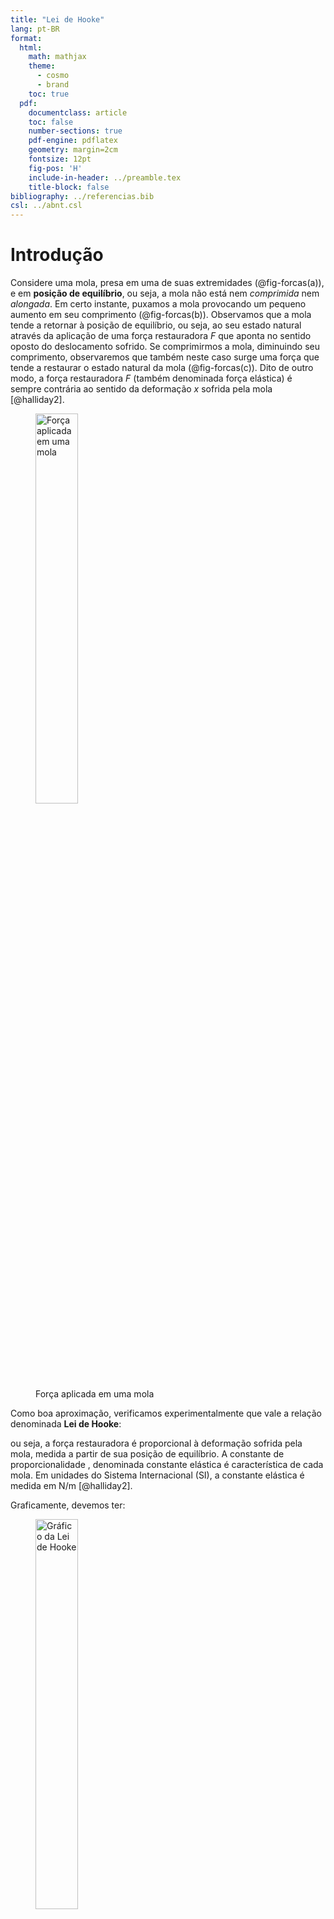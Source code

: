 ```yaml
---
title: "Lei de Hooke"
lang: pt-BR
format:
  html:
    math: mathjax
    theme:
      - cosmo
      - brand
    toc: true
  pdf:
    documentclass: article
    toc: false
    number-sections: true
    pdf-engine: pdflatex
    geometry: margin=2cm
    fontsize: 12pt
    fig-pos: 'H'
    include-in-header: ../preamble.tex
    title-block: false
bibliography: ../referencias.bib
csl: ../abnt.csl
---
```


```{=latex}
\thispagestyle{empty}

\noindent
\textcolor{uftverde}{\rule{\textwidth}{1.5pt}}

\vspace{0.2cm}

\begin{minipage}[c]{0.6\textwidth}
  \textbf{UNIVERSIDADE FEDERAL DO TOCANTINS}\\
  CÂMPUS UNIVERSITÁRIO DE PALMAS\\
  LABORATÓRIO DE ENSINO DE FÍSICA
\end{minipage}
\hfill
\begin{minipage}[c]{0.4\textwidth}
  \flushright
  \includegraphics[width=0.25\textwidth]{../../assets/img/identidade-visual/uftlabfis.png}
\end{minipage}

\vspace{0.2cm}

\noindent
\textcolor{uftverde}{\rule{\textwidth}{1.5pt}}

\vspace{0.5cm}

\begin{center}
  {\LARGE{Lei de Hooke}}
\end{center}

\setlength{\parindent}{1.25cm}
%\renewcommand{\arraystretch}{1.5}
``` 



# Introdução

Considere uma mola, presa em uma de suas extremidades (@fig-forcas(a)), e em **posição de equilíbrio**, ou seja, a mola não está nem *comprimida* nem *alongada*. Em certo instante, puxamos a mola provocando um pequeno aumento em seu comprimento (@fig-forcas(b)). Observamos que a mola tende a retornar à posição de equilíbrio, ou seja, ao seu estado natural através da aplicação de uma força restauradora $F$ que aponta no sentido oposto do deslocamento sofrido. Se comprimirmos a mola, diminuindo seu comprimento, observaremos que também neste caso surge uma força que tende a restaurar o estado natural da mola (@fig-forcas(c)). Dito de outro modo, a força restauradora $F$ (também denominada força elástica) é sempre contrária ao sentido da deformação $x$ sofrida pela mola [@halliday2].


![Força aplicada em uma mola](../../assets/img/roteiros/fisica-2/massa-mola-mhs/forcas.png){#fig-forcas width=40%}

Como boa aproximação, verificamos experimentalmente que vale a relação denominada **Lei de Hooke**:

\begin{equation}\label{eq_01}
F =  k x
\end{equation}
ou seja, a força restauradora é proporcional à deformação sofrida pela mola, medida a partir de sua posição de equilíbrio. A constante de proporcionalidade , denominada constante elástica é característica de cada mola. Em unidades do Sistema Internacional (SI), a constante elástica é medida em N/m [@halliday2].

Graficamente, devemos ter:

![Gráfico da Lei de Hooke](../../assets/img/roteiros/fisica-2/massa-mola-mhs/grafico.png){#fig-grafico width=40%}

Do fato de a lei de Hooke ser uma relação linear, concluímos que a constante elástica é numericamente igual à tangente do ângulo de inclinação do gráfico da força elástica em função da deformação da mola. Isso nos sugere uma metodologia de experimento para a determinação desta constante.



# Objetivos

* discutir um sistema massa mola;
* caracterizar o modelo físico denominado mola ideal;
* aplicar a lei de Hooke;
* construir o gráfico da força elástica $F$ em função da elongação da mola $x$;
* obter o valor da constante elástica $k$ da mola a partir do gráfico de $F$ versus $x$.


# Material Necessário

```{=html}
<div style="display: flex; align-items: flex-start; gap: 1rem;">

  <div style="flex: 0 0 40%; text-align: center;">
    <figure>
      <img 
        src="../../assets/img/roteiros/fisica-2/massa-mola-mhs/equipamento.png" 
        alt="Aparato experimental" 
        style="width: 75%; height: auto;">
      <figcaption style="margin-top: 0.5em;">
        Aparato experimental
      </figcaption>
    </figure>
  </div>

  <div style="flex: 0 0 50%;">
    <ul>
      <li>sistema de sustentação principal de aço e garras de sustentação;</li>
      <li>sistema de sustentação principal de aço e garras de sustentação;</li>
      <li>mola e suporte para massas acopláveis;</li>
      <li>10 anilhas acopláveis;</li>
      <li>Régua milimetrada ou trena;</li>
      <li>balança digital.</li>
    </ul>
  </div>

</div>

```



```{=latex}

\begin{minipage}{0.4\textwidth}
\begin{figure}[H]
	\centering
	\includegraphics[width=0.5\textwidth]
	{../../assets/img/roteiros/fisica-2/massa-mola-mhs/equipamento.png}
	\caption{Aparato experimental}\label{fig:equipamento}
\end{figure}
\end{minipage} \hfill
\begin{minipage}{0.5\textwidth}
\begin{itemize}
	\item sistema de sustentação principal de aço e garras de sustentação;
	\item sistema de sustentação principal de aço e garras de sustentação;
	\item mola e suporte para massas acopláveis;
	\item 10 anilhas acopláveis;
	\item Régua milimetrada ou trena;
	\item balança digital.
\end{itemize}
\end{minipage}

\section{Andamento das atividades}

\begin{enumerate}
	\item Conecte o suporte à extremidade inferior da mola. Anote o comprimento inicial ($L_0$) da mola.
	
	\begin{table}[H]
	\centering
	\begin{tabular}{c}
	\hline
	\rowcolor{gray!30!} Comprimento Inicial $L_0$ (m)\\ \hline
	{\color{white} massa}\\ \hline	
	\end{tabular}
	\end{table}
	
	\item Numere as anilhas acopláveis de 1 a 10. Com a balança digital, meça a massas das anilhas e anote o resultado na Tabela \ref{tab:dados}, respeitando aa ordem estabelecida. Observe que a Massa total $m$ é cumulativa.

\begin{table}[H]
\centering
\caption{Dados do experimento}
\begin{tabular}{c | c | c | c | c | c}
	\hline
	\rowcolor{gray!30!} Anilha & $L$(m) & $x = L - L_0$ (m) & Massa da anilha  (kg) & Massa total $m$ (kg) & $F = mg$ (N) \\ \hline
	1 & & & &\\ \hline
	\rowcolor{gray!30!} 2 & & & & & \\ \hline
	3 & & & &\\ \hline
	\rowcolor{gray!30!} 4 & & & & & \\ \hline
	5 & & & &\\ \hline
	\rowcolor{gray!30!} 6 & & & & & \\ \hline
	7 & & & &\\ \hline
	\rowcolor{gray!30!} 8 & & & & & \\ \hline
	9 & & & &\\ \hline
	\rowcolor{gray!30!} 10 & & & & & \\ \hline
\end{tabular}
\label{tab:dados}
\end{table}

	\item Cuidadosamente, coloque a massa 1 no suporte. Meça o comprimento da mola após a elongação. Anote o resultado na Tabela \ref{tab:dados}.\label{item:inicio}
	
	\item Calcule a deformação $x$ sofrida pela mola bem como a força $F = mg$ que causou esta deformação. Anote os resultados.  \label{item:fim}
	
	\item Repita os passos \ref{item:inicio} e \ref{item:fim} para as massas $m_2$ até $m_{10}$.
	
	\item Construa o gráfico da força elástica $F$ em função da elongação $x$ sofrida pela mola.
	
	\item Trace a reta que melhor represente a distribuição dos pontos obtidos no item anterior. A partir da inclinação do gráfico, determine a constante elástica da mola utilizada. Discuta os resultados.
	
	\item Discuta os resultados obtidos, justificando possíveis desvios em relação à previsão teórica.
	
\end{enumerate}

\section*{Referências}

```


```{=html}

<script>
document.addEventListener('DOMContentLoaded', () => {
  // Modifica o título
  const h2 = document.querySelector(".quarto-alternate-formats h2");
  if (h2) h2.textContent = "Roteiros disponíveis";

  // Lista de objetos com os itens
  const itens = [
    {
      href: "lei-de-hooke.pdf",
      label: "Versão do Labfis"
    },
    {
      href: "/experimentos-labfis-website/assets/outros-roteiros/fisica-2/Lei_de_Hooke_e_MHS_compressed.pdf",
      label: "Versão do prof. Heverton"
    }
  ];

  // Seleciona a ul e atualiza os itens
  const ul = document.querySelector(".quarto-alternate-formats ul");
  if (ul) {
    ul.innerHTML = ""; // limpa a lista

    itens.forEach(item => {
      const li = document.createElement("li");
      const a = document.createElement("a");
      a.href = item.href;
      a.setAttribute("data-original-href", item.href);
      a.setAttribute("target", "_blank");
      a.innerHTML = `<i class="bi bi-file-pdf"></i> ${item.label}`;
      li.appendChild(a);
      ul.appendChild(li);
    });
  }
});
</script>



```












